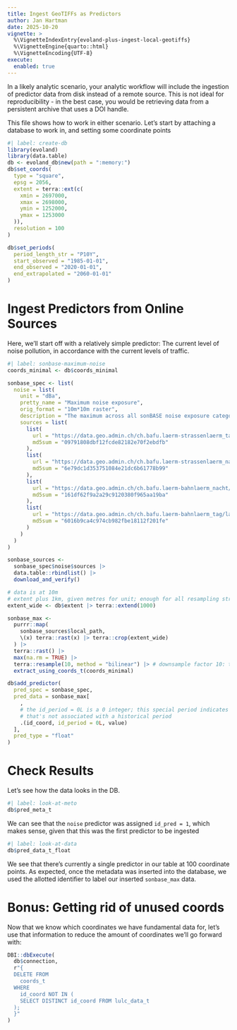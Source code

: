 ```yaml
---
title: Ingest GeoTIFFs as Predictors
author: Jan Hartman
date: 2025-10-20
vignette: >
  %\VignetteIndexEntry{evoland-plus-ingest-local-geotiffs}
  %\VignetteEngine{quarto::html}
  %\VignetteEncoding{UTF-8}
execute: 
  enabled: true
---
```


In a likely analytic scenario, your analytic workflow will include the ingestion of predictor data from disk instead of a remote source.
This is not ideal for reproducibility - in the best case, you would be retrieving data from a persistent archive that uses a DOI handle.

This file shows how to work in either scenario.
Let's start by attaching a database to work in, and setting some coordinate points

```r
#| label: create-db
library(evoland)
library(data.table)
db <- evoland_db$new(path = ":memory:")
db$set_coords(
  type = "square",
  epsg = 2056,
  extent = terra::ext(c(
    xmin = 2697000,
    xmax = 2698000,
    ymin = 1252000,
    ymax = 1253000
  )),
  resolution = 100
)

db$set_periods(
  period_length_str = "P10Y",
  start_observed = "1985-01-01",
  end_observed = "2020-01-01",
  end_extrapolated = "2060-01-01"
)
```

# Ingest Predictors from Online Sources

Here, we'll start off with a relatively simple predictor: The current level of noise pollution, in accordance with the current levels of traffic.

```r
#| label: sonbase-maximum-noise
coords_minimal <- db$coords_minimal

sonbase_spec <- list(
  noise = list(
    unit = "dBa",
    pretty_name = "Maximum noise exposure",
    orig_format = "10m*10m raster",
    description = "The maximum across all sonBASE noise exposure categories, i.e. daytime & nighttime road & rail exposure",
    sources = list(
      list(
        url = "https://data.geo.admin.ch/ch.bafu.laerm-strassenlaerm_tag/laerm-strassenlaerm_tag/laerm-strassenlaerm_tag_2056.tif",
        md5sum = "09791808dbf12fcde82182e70f2ebdfb"
      ),
      list(
        url = "https://data.geo.admin.ch/ch.bafu.laerm-strassenlaerm_nacht/laerm-strassenlaerm_nacht/laerm-strassenlaerm_nacht_2056.tif",
        md5sum = "6e79dc1d353751084e21dc6b61778b99"
      ),
      list(
        url = "https://data.geo.admin.ch/ch.bafu.laerm-bahnlaerm_nacht/laerm-bahnlaerm_nacht/laerm-bahnlaerm_nacht_2056.tif",
        md5sum = "161df62f9a2a29c9120380f965aa19ba"
      ),
      list(
        url = "https://data.geo.admin.ch/ch.bafu.laerm-bahnlaerm_tag/laerm-bahnlaerm_tag/laerm-bahnlaerm_tag_2056.tif",
        md5sum = "6016b9ca4c974cb982fbe18112f201fe"
      )
    )
  )
)

sonbase_sources <-
  sonbase_spec$noise$sources |>
  data.table::rbindlist() |>
  download_and_verify()

# data is at 10m
# extent plus 1km, given metres for unit; enough for all resampling strategies
extent_wide <- db$extent |> terra::extend(1000)

sonbase_max <-
  purrr::map(
    sonbase_sources$local_path,
    \(x) terra::rast(x) |> terra::crop(extent_wide)
  ) |>
  terra::rast() |>
  max(na.rm = TRUE) |>
  terra::resample(10, method = "bilinear") |> # downsample factor 10: to hectare
  extract_using_coords_t(coords_minimal)

db$add_predictor(
  pred_spec = sonbase_spec,
  pred_data = sonbase_max[
    ,
    # the id_period = 0L is a 0 integer; this special period indicates "static" data
    # that's not associated with a historical period
    .(id_coord, id_period = 0L, value)
  ],
  pred_type = "float"
)
```

# Check Results

Let's see how the data looks in the DB.

```r
#| label: look-at-meto
db$pred_meta_t
```

We can see that the `noise` predictor was assigned `id_pred = 1`, which makes sense, given that this was the first predictor to be ingested

```r
#| label: look-at-data
db$pred_data_t_float
```

We see that there's currently a single predictor in our table at 100 coordinate points.
As expected, once the metadata was inserted into the database, we used the allotted identifier to label our inserted `sonbase_max` data.

# Bonus: Getting rid of unused coords

Now that we know which coordinates we have fundamental data for, let's use that information to reduce the amount of coordinates we'll go forward with:

```r
DBI::dbExecute(
  db$connection,
  r"{
  DELETE FROM
    coords_t
  WHERE
    id_coord NOT IN (
    SELECT DISTINCT id_coord FROM lulc_data_t
  );
  }"
)
```

